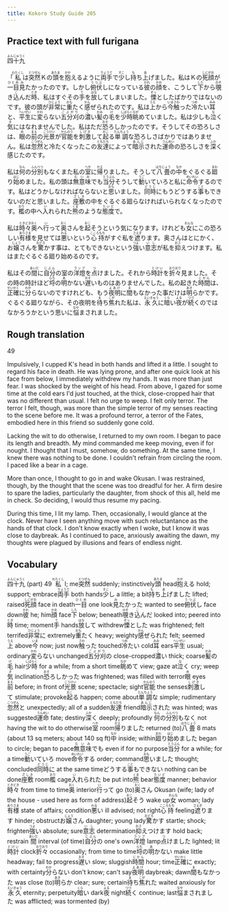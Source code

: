 ```yaml
---
title: Kokoro Study Guide 205
---
```


## Practice text with full furigana

<p>
<ruby><rb>四十九</rb><rt>よんじゅうく</rt></ruby>
</p>

<p>
「<ruby><rb>私</rb><rt>わたくし</rt></ruby>は<ruby><rb>突然</rb><rt>とつぜん</rt></ruby>Ｋの<ruby><rb>頭</rb><rt>あたま</rt></ruby>を<ruby><rb>抱</rb><rt>かか</rt></ruby>えるように<ruby><rb>両手</rb><rt>りょうて</rt></ruby>で<ruby><rb>少</rb><rt>すこ</rt></ruby>し<ruby><rb>持</rb><rt>も</rt></ruby>ち<ruby><rb>上</rb><rt>あ</rt></ruby>げました。私はＫの<ruby><rb>死顔</rb><rt>しにがお</rt></ruby>が<ruby><rb>一目</rb><rt>ひとめ</rt></ruby><ruby><rb>見</rb><rt>み</rt></ruby>たかったのです。しかし<ruby><rb>俯伏</rb><rt>うつぶ</rt></ruby>しになっている<ruby><rb>彼</rb><rt>かれ</rt></ruby>の<ruby><rb>顔</rb><rt>かお</rt></ruby>を、こうして<ruby><rb>下</rb><rt>した</rt></ruby>から<ruby><rb>覗</rb><rt>のぞ</rt></ruby>き<ruby><rb>込</rb><rt>こ</rt></ruby>んだ<ruby><rb>時</rb><rt>とき</rt></ruby>、私はすぐその<ruby><rb>手</rb><rt>て</rt></ruby>を<ruby><rb>放</rb><rt>はな</rt></ruby>してしまいました。<ruby><rb>慄</rb><rt>ぞっ</rt></ruby>としたばかりではないのです。彼の頭が<ruby><rb>非常</rb><rt>ひじょう</rt></ruby>に<ruby><rb>重</rb><rt>おも</rt></ruby>たく<ruby><rb>感</rb><rt>かん</rt></ruby>ぜられたのです。私は<ruby><rb>上</rb><rt>うえ</rt></ruby>から<ruby><rb>今</rb><rt>いま</rt></ruby><ruby><rb>触</rb><rt>さわ</rt></ruby>った<ruby><rb>冷</rb><rt>つめ</rt></ruby>たい<ruby><rb>耳</rb><rt>みみ</rt></ruby>と、<ruby><rb>平生</rb><rt>へいぜい</rt></ruby>に<ruby><rb>変</rb><rt>かわ</rt></ruby>らない<ruby><rb>五分刈</rb><rt>ごぶがり</rt></ruby>の<ruby><rb>濃</rb><rt>こ</rt></ruby>い<ruby><rb>髪</rb><rt>かみ</rt></ruby>の<ruby><rb>毛</rb><rt>け</rt></ruby>を<ruby><rb>少時</rb><rt>しばらく</rt></ruby><ruby><rb>眺</rb><rt>なが</rt></ruby>めていました。私は少しも<ruby><rb>泣</rb><rt>な</rt></ruby>く<ruby><rb>気</rb><rt>き</rt></ruby>にはなれませんでした。私はただ<ruby><rb>恐</rb><rt>おそ</rt></ruby>ろしかったのです。そうしてその恐ろしさは、<ruby><rb>眼</rb><rt>め</rt></ruby>の<ruby><rb>前</rb><rt>まえ</rt></ruby>の<ruby><rb>光景</rb><rt>こうけい</rt></ruby>が<ruby><rb>官能</rb><rt>かんのう</rt></ruby>を<ruby><rb>刺激</rb><rt>しげき</rt></ruby>して<ruby><rb>起</rb><rt>おこ</rt></ruby>る<ruby><rb>単調</rb><rt>たんちょう</rt></ruby>な恐ろしさばかりではありません。私は<ruby><rb>忽然</rb><rt>こつぜん</rt></ruby>と冷たくなったこの<ruby><rb>友達</rb><rt>ともだち</rt></ruby>によって<ruby><rb>暗示</rb><rt>あんじ</rt></ruby>された<ruby><rb>運命</rb><rt>うんめい</rt></ruby>の恐ろしさを<ruby><rb>深</rb><rt>ふか</rt></ruby>く感じたのです。
</p>

<p>
私は<ruby><rb>何</rb><rt>なん</rt></ruby>の<ruby><rb>分別</rb><rt>ふんべつ</rt></ruby>もなくまた私の<ruby><rb>室</rb><rt>へや</rt></ruby>に<ruby><rb>帰</rb><rt>かえ</rt></ruby>りました。そうして<ruby><rb>八畳</rb><rt>はちじょう</rt></ruby>の<ruby><rb>中</rb><rt>なか</rt></ruby>をぐるぐる<ruby><rb>廻</rb><rt>まわ</rt></ruby>り<ruby><rb>始</rb><rt>はじ</rt></ruby>めました。私の頭は<ruby><rb>無意味</rb><rt>むいみ</rt></ruby>でも<ruby><rb>当分</rb><rt>とうぶん</rt></ruby>そうして<ruby><rb>動</rb><rt>うご</rt></ruby>いていろと私に<ruby><rb>命令</rb><rt>めいれい</rt></ruby>するのです。私はどうかしなければならないと<ruby><rb>思</rb><rt>おも</rt></ruby>いました。<ruby><rb>同時</rb><rt>どうじ</rt></ruby>にもうどうする<ruby><rb>事</rb><rt>こと</rt></ruby>もできないのだと思いました。<ruby><rb>座敷</rb><rt>ざしき</rt></ruby>の中をぐるぐる廻らなければいられなくなったのです。<ruby><rb>檻</rb><rt>おり</rt></ruby>の中へ<ruby><rb>入</rb><rt>い</rt></ruby>れられた<ruby><rb>熊</rb><rt>くま</rt></ruby>のような<ruby><rb>態度</rb><rt>たいど</rt></ruby>で。
</p>

<p>
私は<ruby><rb>時々</rb><rt>ときどき</rt></ruby><ruby><rb>奥</rb><rt>おく</rt></ruby>へ<ruby><rb>行</rb><rt>い</rt></ruby>って<ruby><rb>奥</rb><rt>おく</rt></ruby>さんを<ruby><rb>起</rb><rt>おこ</rt></ruby>そうという気になります。けれども<ruby><rb>女</rb><rt>おんな</rt></ruby>にこの恐ろしい<ruby><rb>有様</rb><rt>ありさま</rt></ruby>を見せては<ruby><rb>悪</rb><rt>わる</rt></ruby>いという<ruby><rb>心持</rb><rt>こころもち</rt></ruby>がすぐ私を<ruby><rb>遮</rb><rt>さえぎ</rt></ruby>ります。奥さんはとにかく、お<ruby><rb>嬢</rb><rt>じょう</rt></ruby>さんを<ruby><rb>驚</rb><rt>おどろ</rt></ruby>かす事は、とてもできないという<ruby><rb>強</rb><rt>つよ</rt></ruby>い<ruby><rb>意志</rb><rt>いし</rt></ruby>が私を<ruby><rb>抑</rb><rt>おさ</rt></ruby>えつけます。私はまたぐるぐる廻り始めるのです。
</p>

<p>
私はその<ruby><rb>間</rb><rt>あいだ</rt></ruby>に<ruby><rb>自分</rb><rt>じぶん</rt></ruby>の室の<ruby><rb>洋燈</rb><rt>ランプ</rt></ruby>を<ruby><rb>点</rb><rt>つ</rt></ruby>けました。それから<ruby><rb>時計</rb><rt>とけい</rt></ruby>を<ruby><rb>折々</rb><rt>おりおり</rt></ruby>見ました。その時の時計ほど<ruby><rb>埒</rb><rt>らち</rt></ruby>の<ruby><rb>明</rb><rt>あ</rt></ruby>かない<ruby><rb>遅</rb><rt>おそ</rt></ruby>いものはありませんでした。私の起きた<ruby><rb>時間</rb><rt>じかん</rt></ruby>は、<ruby><rb>正確</rb><rt>せいかく</rt></ruby>に<ruby><rb>分</rb><rt>わか</rt></ruby>らないのですけれども、もう<ruby><rb>夜明</rb><rt>よあけ</rt></ruby>に<ruby><rb>間</rb><rt>ま</rt></ruby>もなかった事だけは<ruby><rb>明</rb><rt>あき</rt></ruby>らかです。ぐるぐる廻りながら、その夜明を<ruby><rb>待</rb><rt>ま</rt></ruby>ち<ruby><rb>焦</rb><rt>こが</rt></ruby>れた私は、<ruby><rb>永久</rb><rt>えいきゅう</rt></ruby>に<ruby><rb>暗</rb><rt>くら</rt></ruby>い<ruby><rb>夜</rb><rt>よる</rt></ruby>が<ruby><rb>続</rb><rt>つづ</rt></ruby>くのではなかろうかという思いに<ruby><rb>悩</rb><rt>なや</rt></ruby>まされました。
</p>


## Rough translation

49

Impulsively, I cupped K's head in both hands and lifted it a little. I sought to regard his face in death. He was lying prone, and after one quick look at his face from below, I immediately withdrew my hands. It was more than just fear. I was shocked by the weight of his head. From above, I gazed for some time at the cold ears I'd just touched, at the thick, close-cropped hair that was no different than usual. I felt no urge to weep. I felt only terror. The terror I felt, though, was more than the simple terror of my senses reacting to the scene before me. It was a profound terror, a terror of the Fates, embodied here in this friend so suddenly gone cold.

Lacking the wit to do otherwise, I returned to my own room. I began to pace its length and breadth. My mind commanded me keep moving, even if for nought. I thought that I must, somehow, do something. At the same time, I knew there was nothing to be done. I couldn't refrain from circling the room. I paced like a bear in a cage.

More than once, I thought to go in and wake Okusan. I was restrained, though, by the thought that the scene was too dreadful for her. A firm desire to spare the ladies, particularly the daughter, from shock of this all, held me in check. So deciding, I would thus resume my pacing.

During this time, I lit my lamp. Then, occasionally, I would glance at the clock. Never have I seen anything move with such reluctantance as the hands of that clock. I don't know exactly when I woke, but I know it was close to daybreak. As I continued to pace, anxiously awaiting the dawn, my thoughts were plagued by illusions and fears of endless night. 


## Vocabulary

<p>
<span class="vocabstudy"><ruby><rb>四十九</rb><rt>よんじゅうく</rt></ruby>&nbsp;(part) 49</span>
<span class="vocabstudy"><ruby><rb>私</rb><rt>わたくし</rt></ruby>&nbsp;I; me</span><span class="vocabstudy"><ruby><rb>突然</rb><rt>とつぜん</rt></ruby>&nbsp;suddenly; instinctively</span><span class="vocabstudy"><ruby><rb>頭</rb><rt>あたま</rt></ruby>&nbsp;head</span><span class="vocabstudy"><ruby><rb>抱</rb><rt>かか</rt></ruby>える&nbsp;hold; support; embrace</span><span class="vocabstudy"><ruby><rb>両手</rb><rt>りょうて</rt></ruby>&nbsp;both hands</span><span class="vocabstudy"><ruby><rb>少</rb><rt>すこ</rt></ruby>し&nbsp;a little; a bit</span><span class="vocabstudy"><ruby><rb>持</rb><rt>も</rt></ruby>ち<ruby><rb>上</rb><rt>あ</rt></ruby>げました&nbsp;lifted; raised</span><span class="vocabstudy"><ruby><rb>死顔</rb><rt>しにがお</rt></ruby>&nbsp;face in death</span><span class="vocabstudy"><ruby><rb>一目</rb><rt>ひとめ</rt></ruby>&nbsp;one look</span><span class="vocabstudy"><ruby><rb>見</rb><rt>み</rt></ruby>たかった&nbsp;wanted to see</span><span class="vocabstudy"><ruby><rb>俯伏</rb><rt>うつぶ</rt></ruby>し&nbsp;face down</span><span class="vocabstudy"><ruby><rb>彼</rb><rt>かれ</rt></ruby>&nbsp;he; him</span><span class="vocabstudy"><ruby><rb>顔</rb><rt>かお</rt></ruby>&nbsp;face</span><span class="vocabstudy"><ruby><rb>下</rb><rt>した</rt></ruby>&nbsp;below; beneath</span><span class="vocabstudy"><ruby><rb>覗</rb><rt>のぞ</rt></ruby>き<ruby><rb>込</rb><rt>こ</rt></ruby>んだ&nbsp;looked into; peered into</span><span class="vocabstudy"><ruby><rb>時</rb><rt>とき</rt></ruby>&nbsp;time; moment</span><span class="vocabstudy"><ruby><rb>手</rb><rt>て</rt></ruby>&nbsp;hands</span><span class="vocabstudy"><ruby><rb>放</rb><rt>はな</rt></ruby>して&nbsp;withdrew</span><span class="vocabstudy"><ruby><rb>慄</rb><rt>ぞっ</rt></ruby>とした&nbsp;was frightened; felt terrifed</span><span class="vocabstudy"><ruby><rb>非常</rb><rt>ひじょう</rt></ruby>に&nbsp;extremely</span><span class="vocabstudy"><ruby><rb>重</rb><rt>おも</rt></ruby>たく&nbsp;heavy; weighty</span><span class="vocabstudy"><ruby><rb>感</rb><rt>かん</rt></ruby>ぜられた&nbsp;felt; seemed</span><span class="vocabstudy"><ruby><rb>上</rb><rt>うえ</rt></ruby>&nbsp;above</span><span class="vocabstudy"><ruby><rb>今</rb><rt>いま</rt></ruby>&nbsp;now; just now</span><span class="vocabstudy"><ruby><rb>触</rb><rt>さわ</rt></ruby>った&nbsp;touched</span><span class="vocabstudy"><ruby><rb>冷</rb><rt>つめ</rt></ruby>たい&nbsp;cold</span><span class="vocabstudy"><ruby><rb>耳</rb><rt>みみ</rt></ruby>&nbsp;ears</span><span class="vocabstudy"><ruby><rb>平生</rb><rt>へいぜい</rt></ruby>&nbsp;usual; ordinary</span><span class="vocabstudy"><ruby><rb>変</rb><rt>かわ</rt></ruby>らない&nbsp;unchanged</span><span class="vocabstudy"><ruby><rb>五分刈</rb><rt>ごぶがり</rt></ruby>の&nbsp;close-cropped</span><span class="vocabstudy"><ruby><rb>濃</rb><rt>こ</rt></ruby>い&nbsp;thick; coarse</span><span class="vocabstudy"><ruby><rb>髪</rb><rt>かみ</rt></ruby>の<ruby><rb>毛</rb><rt>け</rt></ruby>&nbsp;hair</span><span class="vocabstudy"><ruby><rb>少時</rb><rt>しばらく</rt></ruby>&nbsp;for a while; from a short time</span><span class="vocabstudy"><ruby><rb>眺</rb><rt>なが</rt></ruby>めて&nbsp;view; gaze at</span><span class="vocabstudy"><ruby><rb>泣</rb><rt>な</rt></ruby>く&nbsp;cry; weep</span><span class="vocabstudy"><ruby><rb>気</rb><rt>き</rt></ruby>&nbsp;inclination</span><span class="vocabstudy"><ruby><rb>恐</rb><rt>おそ</rt></ruby>ろしかった&nbsp;was frightened; was filled with terror</span><span class="vocabstudy"><ruby><rb>眼</rb><rt>め</rt></ruby>&nbsp;eyes</span><span class="vocabstudy"><ruby><rb>前</rb><rt>まえ</rt></ruby>&nbsp;before; in front of</span><span class="vocabstudy"><ruby><rb>光景</rb><rt>こうけい</rt></ruby>&nbsp;scene; spectacle; sight</span><span class="vocabstudy"><ruby><rb>官能</rb><rt>かんのう</rt></ruby>&nbsp;the senses</span><span class="vocabstudy"><ruby><rb>刺激</rb><rt>しげき</rt></ruby>して&nbsp;stimulate; provoke</span><span class="vocabstudy"><ruby><rb>起</rb><rt>おこ</rt></ruby>る&nbsp;happen; come about</span><span class="vocabstudy"><ruby><rb>単調</rb><rt>たんちょう</rt></ruby>な&nbsp;simple; rudimentary</span><span class="vocabstudy"><ruby><rb>忽然</rb><rt>こつぜん</rt></ruby>と&nbsp;unexpectedly; all of a sudden</span><span class="vocabstudy"><ruby><rb>友達</rb><rt>ともだち</rt></ruby>&nbsp;friend</span><span class="vocabstudy"><ruby><rb>暗示</rb><rt>あんじ</rt></ruby>された&nbsp;was hinted; was suggested</span><span class="vocabstudy"><ruby><rb>運命</rb><rt>うんめい</rt></ruby>&nbsp;fate; destiny</span><span class="vocabstudy"><ruby><rb>深</rb><rt>ふか</rt></ruby>く&nbsp;deeply; profoundly</span>
<span class="vocabstudy"><ruby><rb>何</rb><rt>なん</rt></ruby>の<ruby><rb>分別</rb><rt>ふんべつ</rt></ruby>もなく&nbsp;not having the wit to do otherwise</span><span class="vocabstudy"><ruby><rb>室</rb><rt>へや</rt></ruby>&nbsp;room</span><span class="vocabstudy"><ruby><rb>帰</rb><rt>かえ</rt></ruby>りました&nbsp;returned (to)</span><span class="vocabstudy"><ruby><rb>八畳</rb><rt>はちじょう</rt></ruby>&nbsp;8 mats (about 13 sq meters; about 140 sq ft)</span><span class="vocabstudy"><ruby><rb>中</rb><rt>なか</rt></ruby>&nbsp;inside; within</span><span class="vocabstudy"><ruby><rb>廻</rb><rt>まわ</rt></ruby>り<ruby><rb>始</rb><rt>はじ</rt></ruby>めました&nbsp;began to circle; began to pace</span><span class="vocabstudy"><ruby><rb>無意味</rb><rt>むいみ</rt></ruby>でも&nbsp;even if for no purpose</span><span class="vocabstudy"><ruby><rb>当分</rb><rt>とうぶん</rt></ruby>&nbsp;for a while; for a time</span><span class="vocabstudy"><ruby><rb>動</rb><rt>うご</rt></ruby>いていろ&nbsp;move</span><span class="vocabstudy"><ruby><rb>命令</rb><rt>めいれい</rt></ruby>する&nbsp;order; command</span><span class="vocabstudy"><ruby><rb>思</rb><rt>おも</rt></ruby>いました&nbsp;thought; concluded</span><span class="vocabstudy"><ruby><rb>同時</rb><rt>どうじ</rt></ruby>に&nbsp;at the same time</span><span class="vocabstudy">どうする<ruby><rb>事</rb><rt>こと</rt></ruby>もできない&nbsp;nothing can be done</span><span class="vocabstudy"><ruby><rb>座敷</rb><rt>ざしき</rt></ruby>&nbsp;room</span><span class="vocabstudy"><ruby><rb>檻</rb><rt>おり</rt></ruby>&nbsp;cage</span><span class="vocabstudy"><ruby><rb>入</rb><rt>い</rt></ruby>れられた&nbsp;be put into</span><span class="vocabstudy"><ruby><rb>熊</rb><rt>くま</rt></ruby>&nbsp;bear</span><span class="vocabstudy"><ruby><rb>態度</rb><rt>たいど</rt></ruby>&nbsp;manner; behavior</span>
<span class="vocabstudy"><ruby><rb>時々</rb><rt>ときどき</rt></ruby>&nbsp;from time to time</span><span class="vocabstudy"><ruby><rb>奥</rb><rt>おく</rt></ruby>&nbsp;interior</span><span class="vocabstudy"><ruby><rb>行</rb><rt>い</rt></ruby>って&nbsp;go (to)</span><span class="vocabstudy"><ruby><rb>奥</rb><rt>おく</rt></ruby>さん&nbsp;Okusan (wife; lady of the house - used here as form of address)</span><span class="vocabstudy"><ruby><rb>起</rb><rt>おこ</rt></ruby>そう&nbsp;wake up</span><span class="vocabstudy"><ruby><rb>女</rb><rt>おんな</rt></ruby>&nbsp;woman; lady</span><span class="vocabstudy"><ruby><rb>有様</rb><rt>ありさま</rt></ruby>&nbsp;state of affairs; condition</span><span class="vocabstudy"><ruby><rb>悪</rb><rt>わる</rt></ruby>い&nbsp;ill advised; not right</span><span class="vocabstudy"><ruby><rb>心持</rb><rt>こころもち</rt></ruby>&nbsp;feeling</span><span class="vocabstudy"><ruby><rb>遮</rb><rt>さえぎ</rt></ruby>ります&nbsp;hinder; obstruct</span><span class="vocabstudy">お<ruby><rb>嬢</rb><rt>じょう</rt></ruby>さん&nbsp;daughter; young lady</span><span class="vocabstudy"><ruby><rb>驚</rb><rt>おどろ</rt></ruby>かす&nbsp;startle; shock; frighten</span><span class="vocabstudy"><ruby><rb>強</rb><rt>つよ</rt></ruby>い&nbsp;absolute; sure</span><span class="vocabstudy"><ruby><rb>意志</rb><rt>いし</rt></ruby>&nbsp;determination</span><span class="vocabstudy"><ruby><rb>抑</rb><rt>おさ</rt></ruby>えつけます&nbsp;hold back; restrain</span>
<span class="vocabstudy"><ruby><rb>間</rb><rt>あいだ</rt></ruby>&nbsp;interval (of time)</span><span class="vocabstudy"><ruby><rb>自分</rb><rt>じぶん</rt></ruby>の&nbsp;one's own</span><span class="vocabstudy"><ruby><rb>洋燈</rb><rt>ランプ</rt></ruby>&nbsp;lamp</span><span class="vocabstudy"><ruby><rb>点</rb><rt>つ</rt></ruby>けました&nbsp;lighted; lit</span><span class="vocabstudy"><ruby><rb>時計</rb><rt>とけい</rt></ruby>&nbsp;clock</span><span class="vocabstudy"><ruby><rb>折々</rb><rt>おりおり</rt></ruby>&nbsp;occasionally; from time to time</span><span class="vocabstudy"><ruby><rb>埒</rb><rt>らち</rt></ruby>の<ruby><rb>明</rb><rt>あ</rt></ruby>かない&nbsp;make little headway; fail to progress</span><span class="vocabstudy"><ruby><rb>遅</rb><rt>おそ</rt></ruby>い&nbsp;slow; sluggish</span><span class="vocabstudy"><ruby><rb>時間</rb><rt>じかん</rt></ruby>&nbsp;hour; time</span><span class="vocabstudy"><ruby><rb>正確</rb><rt>せいかく</rt></ruby>に&nbsp;exactly; with certainty</span><span class="vocabstudy"><ruby><rb>分</rb><rt>わか</rt></ruby>らない&nbsp;don't know; can't say</span><span class="vocabstudy"><ruby><rb>夜明</rb><rt>よあけ</rt></ruby>&nbsp;daybreak; dawn</span><span class="vocabstudy"><ruby><rb>間</rb><rt>ま</rt></ruby>もなかった&nbsp;was close (to)</span><span class="vocabstudy"><ruby><rb>明</rb><rt>あき</rt></ruby>らか&nbsp;clear; sure; certain</span><span class="vocabstudy"><ruby><rb>待</rb><rt>ま</rt></ruby>ち<ruby><rb>焦</rb><rt>こが</rt></ruby>れた&nbsp;waited anxiously for</span><span class="vocabstudy"><ruby><rb>永久</rb><rt>えいきゅう</rt></ruby>&nbsp;eternity; perpetuity</span><span class="vocabstudy"><ruby><rb>暗</rb><rt>くら</rt></ruby>い&nbsp;dark</span><span class="vocabstudy"><ruby><rb>夜</rb><rt>よる</rt></ruby>&nbsp;night</span><span class="vocabstudy"><ruby><rb>続</rb><rt>つづ</rt></ruby>く&nbsp;continue; last</span><span class="vocabstudy"><ruby><rb>悩</rb><rt>なや</rt></ruby>まされました&nbsp;was afflicted; was tormented (by)</span>
</p>
